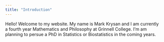 ```yaml
---
title: "Introduction"
---
```


Hello! Welcome to my website. My name is Mark Krysan and I am currently a fourth year Mathematics and Philosophy at Grinnell College. I'm am planning to persue a PhD in Statistics or Biostatistics in the coming years. 
